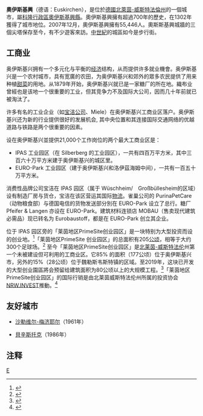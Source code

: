 {{coi|time=2020-04-22T14:59:44+00:00}}
{{德国城市
| 市徽图 = Image:DEU Euskirchen COA.svg
| 在德国内的位置图 = 
| 所属联邦州 = 北萊茵-威斯特法倫州
| 所属行政区 = 科隆
| 所属县 =奧伊斯基興
| 坐标纬度 = 50
| 坐标纬度分 = 39
| 坐标经度 = 6
| 坐标经度分 = 47
| 海拔高度 = 137
| 面积 =139.63
| 人口 = 55,235
| 统计时间 = 2006年6月30日
| 人口密度 =396
| 邮政编码 = 53879–53881
| 电话区号 = 
| 汽车牌号 = 
| 政府地址 = 
| 政府网站 = www.euskirchen.de
|}}
'''奧伊斯基興'''（德语：Euskirchen），是位於[[德國|德國]][[北萊茵-威斯特法倫州|北萊茵-威斯特法倫州]]的一個城市，屬[[科隆行政區|科隆行政區]][[奧伊斯基興縣|奧伊斯基興縣]]。奧伊斯基興擁有超過700年的歷史，在1302年獲得了城市地位。2007年12月，奧伊斯基興擁有55,446人。奧斯斯基興城牆的三個尖塔保存至今，有不少遊客來訪。[[中世紀|中世紀]]的城區如今是步行街。

== 工商业 ==
奥伊斯基兴拥有一个多元化与平衡的[[经济|经济]]结构，从而提供许多就业機會。奥伊斯基兴是一个农村城市，具有宽廣的农田，为奥伊斯基兴和郊外的眾多农民提供了用来种植[[甜菜|甜菜]]的用地。从1879年开始，奥伊斯基兴就已是一家糖厂的所在地。織布业曾經也是该地一个很重要的工业，但其竞争力不及国际大公司，因而几十年前就已被淘汰了。

许多有名的工业企业（如[[宝洁公司|宝洁公司]]、Miele）在奥伊斯基兴工商业区落户。奥伊斯基兴还为新的行业提供很好的发展机会, 其中央位置和其连接国际交通网络的优越道路与铁路是两个很重要的因素。

设在奥伊斯基兴並提供21,000个工作岗位的两个最大工商业区是：

*IPAS 工业园区（在 Silberberg 的工业园区），一共有四百万平方米，其中三百六十万平方米建于奥伊斯基兴的城区里。
*EURO-Park 工业园区（建于奥伊斯基兴和洛伊茲海姆中间），一共有一百五十万平方米。

消费性品牌公司宝洁在 IPAS 园区（属于 Wüschheim/　Großbüllesheim的区域）设有制造厂房与货仓，宝洁在该区营运其国际[[物流|物流]]。雀巢公司的 PurinaPetCare（动物粮食部）与德国电信的货物发送部分別在 EURO-Park 设立了总行。糖厂 Pfeifer & Langen 亦设在 EURO-Park。建筑材料连锁店 MOBAU（售卖现代建筑必需品）现已转名为 Eurobaustoff，都是在 EURO-Park 创立其企业。

位于 IPAS 园区旁的「莱茵地区PrimeSite创业园区」是一块特别为大型投资而设的创业地。<ref>{{Cite web |url=http://www.primesite-rhineregion.eu/cn/start/ |title=莱茵地区PrimeSite创业园区 |access-date=2012-01-05 |archive-url=https://web.archive.org/web/20110905061652/http://www.primesite-rhineregion.eu/cn/start/ |archive-date=2011-09-05 |dead-url=yes }}</ref>「莱茵地区PrimeSite 创业园区」的总面积有205[[公顷|公顷]]，相等于大约300个足球场。<ref>{{Cite web |url=http://lhshenzhen.com/news/cfvvf.htm |title=莱茵地区PrimeSite创业园区 |access-date=2012-01-05 |archive-date=2016-03-04 |archive-url=https://web.archive.org/web/20160304132839/http://lhshenzhen.com/news/cfvvf.htm |dead-url=no }}</ref> 至今「莱茵地区PrimeSite创业园区」是[[北莱茵-威斯特法伦|北莱茵-威斯特法伦]]州第一个未被建设但可利用的工商业区。它85% 的面积（177公顷）位于奥伊斯基兴市，另外的15%（28公顷）位于魏勒斯韦斯特镇的区域。至2019年，这块已开发的大型创业園區將会预留给建筑面积为80公顷以上的大规模工程。<ref>{{Cite web |url=http://mnc.people.com.cn/GB/54849/69891/217845/14244702.html |title=莱茵铂金地块 (The Primesite Rhine Region)“ |access-date=2012-01-05 |archive-url=https://web.archive.org/web/20160304110338/http://mnc.people.com.cn/GB/54849/69891/217845/14244702.html |archive-date=2016-03-04 |dead-url=yes }}</ref>「莱茵地区PrimeSite创业园区」的国际行销是由北莱茵威斯特法伦州所属的投资协会[[NRW.INVEST|NRW.INVEST]]推動。<ref>{{Cite web |url=http://www.nrwinvestchina.cn/Commercial%20land/Rhine%20Platinum%20Block.htm |title=莱茵铂金地块 (The Primesite Rhine Region) |access-date=2012-01-05 |archive-url=https://web.archive.org/web/20111231145307/http://www.nrwinvestchina.cn/Commercial%20land/Rhine%20Platinum%20Block.htm |archive-date=2011-12-31 |dead-url=yes }}</ref>

== 友好城市 ==
* {{FRA}}[[沙勒维尔-梅济耶尔|沙勒维尔-梅济耶尔]]（1961年）
* {{GBR}}[[貝辛斯托克|貝辛斯托克]]（1986年）

{{Commons|Kreis Euskirchen}}

== 注释 ==
<references/>

{{Authority control}}
[[Category:北莱茵-威斯特法伦州市镇|E]]
